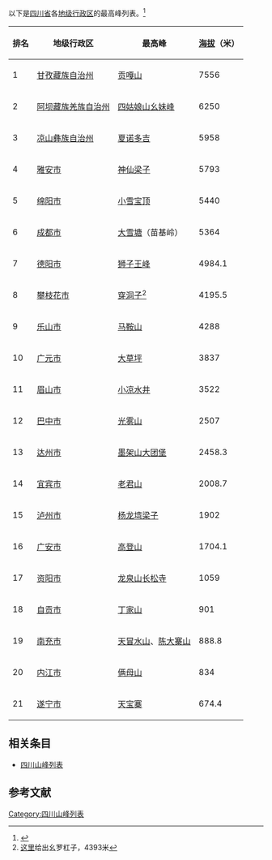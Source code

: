 以下是[[四川省|四川省]]各[[地级行政区|地级行政区]]的最高峰列表。<ref>{{cite web | url = http://scdfz.sc.gov.cn/scdqs/szdq/cds | title = 市州地情 | publisher = 四川省情网 | access-date = 2021-03-24 | archive-date = 2021-06-14 | archive-url = https://web.archive.org/web/20210614102452/http://scdfz.sc.gov.cn/scdqs/szdq/cds | dead-url = no }}</ref>
{| class="wikitable sortable"
|-
! 排名
! 地级行政区
! 最高峰
! [[海拔|海拔]]（米）
|-
| 1 || [[甘孜藏族自治州|甘孜藏族自治州]] || [[贡嘎山|贡嘎山]] || 7556
|-
| 2 || [[阿坝藏族羌族自治州|阿坝藏族羌族自治州]] || [[四姑娘山|四姑娘山]][[幺妹峰|幺妹峰]] || 6250
|-
| 3 || [[凉山彝族自治州|凉山彝族自治州]] || [[夏诺多吉|夏诺多吉]] || 5958
|-
| 4 || [[雅安市|雅安市]] || [[神仙梁子|神仙梁子]] || 5793
|-
| 5 || [[绵阳市|绵阳市]] || [[小雪宝顶|小雪宝顶]] || 5440
|-
| 6 || [[成都市|成都市]] || [[大雪塘|大雪塘]]（苗基岭） || 5364
|-
| 7 || [[德阳市|德阳市]] || [[狮子王峰|狮子王峰]] || 4984.1
|-
| 8 || [[攀枝花市|攀枝花市]] || [[穿洞子|穿洞子]]<ref>[https://k.sina.cn/article_6433484724_17f772fb400100dgej.html 这里]给出幺罗杠子，4393米</ref> || 4195.5
|-
| 9 || [[乐山市|乐山市]] || [[马鞍山_(乐山市)|马鞍山]] || 4288
|-
| 10 || [[广元市|广元市]] || [[大草坪|大草坪]] || 3837
|-
| 11 || [[眉山市|眉山市]] || [[小凉水井|小凉水井]] || 3522
|-
| 12 || [[巴中市|巴中市]] || [[光雾山|光雾山]] || 2507
|-
| 13 || [[达州市|达州市]] || [[墨架山|墨架山]][[大团堡|大团堡]] || 2458.3
|-
| 14 || [[宜宾市|宜宾市]] || [[老君山_(屏山)|老君山]] || 2008.7
|-
| 15 || [[泸州市|泸州市]] || [[杨龙塆梁子|杨龙塆梁子]] || 1902
|-
| 16 || [[广安市|广安市]] || [[高登山|高登山]] || 1704.1
|-
| 17 || [[资阳市|资阳市]] || [[龙泉山|龙泉山]][[长松寺|长松寺]] || 1059
|-
| 18 || [[自贡市|自贡市]] || [[丁家山|丁家山]] || 901
|-
| 19 || [[南充市|南充市]] || [[天冒水山|天冒水山]]、[[陈大寨山|陈大寨山]] || 888.8
|-
| 20 || [[内江市|内江市]] || [[俩母山|俩母山]] || 834
|-
| 21 || [[遂宁市|遂宁市]] || [[天宝寨|天宝寨]] || 674.4
|}

== 相关条目 ==
* [[四川山峰列表|四川山峰列表]]

== 参考文献 ==
{{reflist}}

[[Category:四川山峰列表|Category:四川山峰列表]]